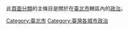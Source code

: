 此[[wikipedia:頁面分類|頁面分類]]的主條目是關於在[[臺北市|臺北市]]轄區內的[[政治|政治]]。
[[Category:臺北市|Category:臺北市]]
[[Category:臺灣各城市政治|Category:臺灣各城市政治]]